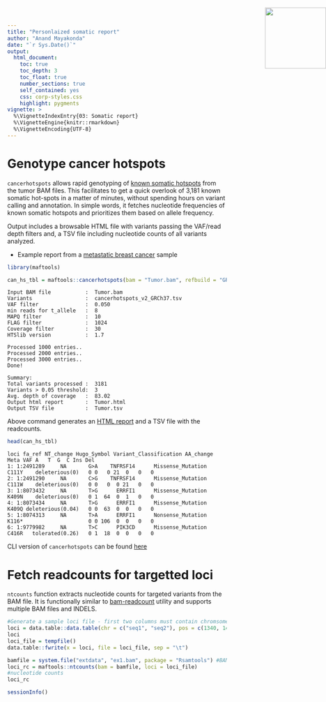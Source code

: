 ```yaml
---
title: "Personlaized somatic report"
author: "Anand Mayakonda"
date: "`r Sys.Date()`"
output: 
  html_document:
    toc: true
    toc_depth: 3
    toc_float: true
    number_sections: true
    self_contained: yes
    css: corp-styles.css
    highlight: pygments
vignette: >
  %\VignetteIndexEntry{03: Somatic report}
  %\VignetteEngine{knitr::rmarkdown}
  %\VignetteEncoding{UTF-8}
---
```


<img src="maftools_hex.svg" height="140" style="position:absolute;top:30px;right:0px;"/>


# Genotype cancer hotspots

`cancerhotspots` allows rapid genotyping of [known somatic hotspots]((https://www.cancerhotspots.org/)) from the tumor BAM files. This facilitates to get a quick overlook of 3,181 known somatic hot-spots in a matter of minutes, without spending hours on variant calling and annotation. In simple words, it fetches nucleotide frequencies of known somatic hotspots and prioritizes them based on allele frequency. 

Output includes a browsable HTML file with variants passing the VAF/read depth filters and, a TSV file including nucleotide counts of all variants analyzed.

* Example report from a [metastatic breast cancer](https://poisonalien.github.io/STAR_wrapper_script/) sample

```r
library(maftools)
```

```r
can_hs_tbl = maftools::cancerhotspots(bam = "Tumor.bam", refbuild = "GRCh37", mapq = 10, sam_flag = 1024)
```

```
Input BAM file           :  Tumor.bam
Variants                 :  cancerhotspots_v2_GRCh37.tsv
VAF filter               :  0.050
min reads for t_allele   :  8
MAPQ filter              :  10
FLAG filter              :  1024
Coverage filter          :  30
HTSlib version           :  1.7

Processed 1000 entries..
Processed 2000 entries..
Processed 3000 entries..
Done!

Summary:
Total variants processed :  3181
Variants > 0.05 threshold:  3
Avg. depth of coverage   :  83.02
Output html report       :  Tumor.html
Output TSV file          :  Tumor.tsv
```

Above command generates an [HTML report](https://poisonalien.github.io/STAR_wrapper_script/) and a TSV file with the readcounts.

```r
head(can_hs_tbl)
```

```
loci fa_ref NT_change Hugo_Symbol Variant_Classification AA_change              Meta VAF A   T  G  C Ins Del
1: 1:2491289     NA       G>A    TNFRSF14      Missense_Mutation     C111Y    deleterious(0)   0 0   0 21  0   0   0
2: 1:2491290     NA       C>G    TNFRSF14      Missense_Mutation     C111W    deleterious(0)   0 0   0  0 21   0   0
3: 1:8073432     NA       T>G      ERRFI1      Missense_Mutation     K409N    deleterious(0)   0 1  64  0  1   0   0
4: 1:8073434     NA       T>G      ERRFI1      Missense_Mutation     K409Q deleterious(0.04)   0 0  63  0  0   0   0
5: 1:8074313     NA       T>A      ERRFI1      Nonsense_Mutation     K116*                     0 0 106  0  0   0   0
6: 1:9779982     NA       T>C      PIK3CD      Missense_Mutation     C416R   tolerated(0.26)   0 1  18  0  0   0   0
```

CLI version of `cancerhotspots` can be found [here](https://github.com/PoisonAlien/somaticfreq)


# Fetch readcounts for targetted loci

`ntcounts` function extracts nucleotide counts for targeted variants from the BAM file. It is functionally similar to [bam-readcount](https://github.com/genome/bam-readcount) utility and supports multiple BAM files and INDELS.

```r
#Generate a sample loci file - first two columns must contain chromsome name and position (1-based coordinate)
loci = data.table::data.table(chr = c("seq1", "seq2"), pos = c(1340, 1483))
loci
loci_file = tempfile()
data.table::fwrite(x = loci, file = loci_file, sep = "\t")
```

```r
bamfile = system.file("extdata", "ex1.bam", package = "Rsamtools") #BAM file
loci_rc = maftools::ntcounts(bam = bamfile, loci = loci_file) 
#nucleotide counts
loci_rc
```


```r
sessionInfo()
```

